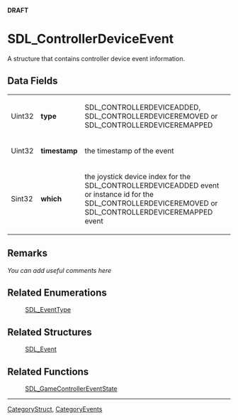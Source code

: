 <span color="red">'''DRAFT'''</span>

<!-- #*^*^*^*^*See http://wiki.libsdl.org/moin.cgi/SGStructures for details on editing this page*^*^*^*^* -->


= SDL_ControllerDeviceEvent =
A structure that contains controller device event information.




== Data Fields ==
{|
|Uint32
|'''type'''
|SDL_CONTROLLERDEVICEADDED, SDL_CONTROLLERDEVICEREMOVED or SDL_CONTROLLERDEVICEREMAPPED
|-
|Uint32
|'''timestamp'''
|the timestamp of the event
|-
|Sint32
|'''which'''
|the joystick device index for the SDL_CONTROLLERDEVICEADDED event or instance id for the SDL_CONTROLLERDEVICEREMOVED or SDL_CONTROLLERDEVICEREMAPPED event
|}



== Remarks ==
''You can add useful comments here''

<!-- #Leave this section as-is unless you have a remark to put in.  In that case, replace ''You can add useful comments here'' with your remark(s) following the Style Guide instructions.  Leave the rest of the markup alone and delete this comment. -->


== Related Enumerations ==
:[[SDL_EventType]]

== Related Structures ==
:[[SDL_Event]]

== Related Functions ==
:[[SDL_GameControllerEventState]]

----
[[CategoryStruct]], [[CategoryEvents]]
<!-- #See the Style Guide for instructions on editing the footer. -->
